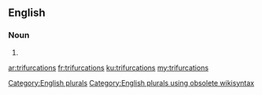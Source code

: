 ==English==

===Noun===
{{head|en}}

# {{plural of|trifurcation}}

[[Category:English plurals]][[Category:English plurals using obsolete wikisyntax]]

[[ar:trifurcations]]
[[fr:trifurcations]]
[[ku:trifurcations]]
[[my:trifurcations]]